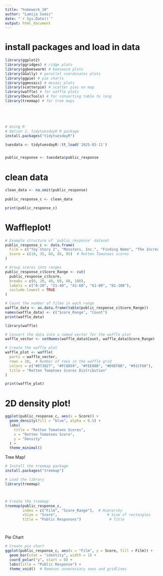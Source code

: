 ```yaml
---
title: "homework_10"
author: "Lamija Semic"
date: "`r Sys.Date()`"
output: html_document
---
```


# install packages and load in data
```r

library(ggplot2)
library(ggridges) # ridge plots
library(ggbeeswarm) # beeswarm plots
library(GGally) # parallel coordinates plots
library(ggpie) # pie charts
library(ggmosaic) # mosaic plots
library(scatterpie) # scatter pies on map
library(waffle) # for waffle plots
library(DescTools) # for converting table to long
library(treemap) # for tree maps





# Using R
# Option 1: tidytuesdayR R package 
install.packages("tidytuesdayR")

tuesdata <- tidytuesdayR::tt_load('2025-03-11')


public_response <- tuesdata$public_response

```

# clean data
```r

clean_data <- na.omit(public_response)
                  
public_response_c <- clean_data

print(public_response_c)


```




# Waffleplot!

```r

# Example structure of `public_response` dataset
public_response_c <- data.frame(
  Film = c("Toy Story 2", "Monsters, Inc.", "Finding Nemo", "The Incredibles", "Cars",  "Ratatouille", "WALL-E", "Up", "Toy Story 3", "Cars 2", "Brave", "Monsters University", "Inside Out","The Good Dinosaur", "Finding Dory", "Cars 3", "Coco", "Incredibles 2", "Toy Story 4", "Onward"),   
  Score = c(10, 35, 60, 85, 95)  # Rotten Tomatoes scores
)

# Group scores into ranges
public_response_c$Score_Range <- cut(
  public_response_c$Score,
  breaks = c(0, 20, 40, 60, 80, 100),
  labels = c("0-20", "21-40", "41-60", "61-80", "81-100"),
  include.lowest = TRUE
)

# Count the number of films in each range
waffle_data <- as.data.frame(table(public_response_c$Score_Range))
names(waffle_data) <- c("Score_Range", "Count")
print(waffle_data)

library(waffle)

# Convert the data into a named vector for the waffle plot
waffle_vector <- setNames(waffle_data$Count, waffle_data$Score_Range)

# Create the waffle plot
waffle_plot <- waffle(
  parts = waffle_vector,
  rows = 10,  # Number of rows in the waffle grid
  colors = c("#D73027", "#FC8D59", "#FEE08B", "#D9EF8B", "#91CF60"),
  title = "Rotten Tomatoes Scores Distribution"
)

print(waffle_plot)


```


# 2D density plot!
```r
ggplot(public_response_c, aes(x = Score)) +
  geom_density(fill = "blue", alpha = 0.5) +
  labs(
    title = "Rotten Tomatoes Scores",
    x = "Rotten Tomatoes Score",
    y = "Density"
  ) +
  theme_minimal()

```


Tree Map!
```r
# Install the treemap package
install.packages("treemap")

# Load the library
library(treemap)



# Create the treemap
treemap(public_response_c,
        index = c("Film", "Score_Range"),  # Hierarchy
        vSize = "Score",                       # Size of rectangles
        title = "Public Responses")             # Title




```




Pie Chart
```r
# Create pie chart
ggplot(public_response_c, aes(x = "Film", y = Score, fill = Film)) +
  geom_bar(stat = "identity", width = 1) +
  coord_polar("y", start = 0) +
  labs(title = "Public Response") +
  theme_void()  # Removes unnecessary axes and gridlines

```


